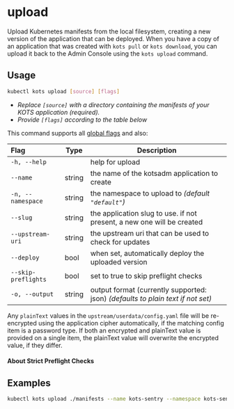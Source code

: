 
# upload

Upload Kubernetes manifests from the local filesystem, creating a new version of the application that can be deployed.
When you have a copy of an application that was created with `kots pull` or `kots download`, you can upload it back to the Admin Console using the `kots upload` command.

## Usage
```bash
kubectl kots upload [source] [flags]
```
* _Replace `[source]` with a directory containing the manifests of your KOTS application (required)._
* _Provide `[flags]` according to the table below_

This command supports all [global flags](kots-cli-global-flags) and also:


| Flag                 | Type | Description |
|:----------------------|------|-------------|
| `-h, --help`  |       |       help for upload |
| `--name`| string |          the name of the kotsadm application to create |
| `-n, --namespace`| string |     the namespace to upload to _(default `"default"`)_ |
| `--slug`| string |          the application slug to use. if not present, a new one will be created |
| `--upstream-uri`| string |  the upstream uri that can be used to check for updates |
| `--deploy`| bool |  when set, automatically deploy the uploaded version |
| `--skip-preflights`| bool |  set to true to skip preflight checks |
| `-o, --output` | string | output format (currently supported: json) _(defaults to plain text if not set)_ |


Any `plainText` values in the `upstream/userdata/config.yaml` file will be re-encrypted using the application cipher automatically, if the matching config item is a password type.
If both an encrypted and plainText value is provided on a single item, the plainText value will overwrite the encrypted value, if they differ.

#### About Strict Preflight Checks

<PreflightsStrict/>


## Examples

```bash
kubectl kots upload ./manifests --name kots-sentry --namespace kots-sentry --slug kots-sentry --upstream-uri kots-sentry/unstable
```
